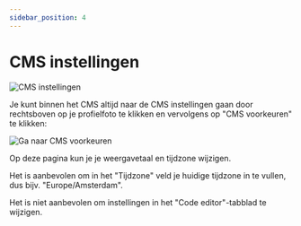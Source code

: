 ```yaml
---
sidebar_position: 4
---
```


# CMS instellingen

![CMS instellingen](/img/basics/cms-instellingen.png)

Je kunt binnen het CMS altijd naar de CMS instellingen gaan door rechtsboven op je profielfoto te klikken en vervolgens op "CMS voorkeuren" te klikken:

![Ga naar CMS voorkeuren](/img/basics/cms-instellingen-link.png)

Op deze pagina kun je je weergavetaal en tijdzone wijzigen.

Het is aanbevolen om in het "Tijdzone" veld je huidige tijdzone in te vullen, dus bijv. "Europe/Amsterdam".

Het is niet aanbevolen om instellingen in het "Code editor"-tabblad te wijzigen.
